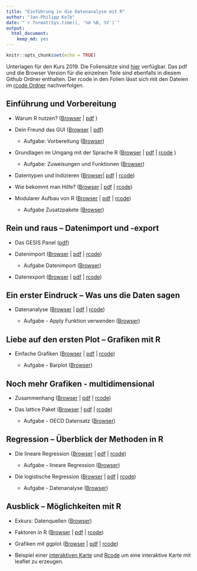```yaml
---
title: "Einführung in die Datenanalyse mit R"
author: "Jan-Philipp Kolb"
date: "`r format(Sys.time(), '%d %B, %Y')`"
output: 
  html_document: 
    keep_md: yes
---
```


```r
knitr::opts_chunk$set(echo = TRUE)
```

Unterlagen für den Kurs 2019. Die Foliensätze sind [hier](slides/Intro_Datenanalyse1.md) verfügbar. Das pdf und die Browser Version für die einzelnen Teile sind ebenfalls in diesem Github Ordner enthalten. Der rcode in den Folien lässt sich mit den Dateien im [rcode Ordner](https://github.com/Japhilko/IntroR/tree/master/2019/rcode) nachverfolgen. 

## Einführung und Vorbereitung

- Warum R nutzen? ([Browser](slides/WarumR.md) |  [pdf](slides/WarumR.pdf) )

- Dein Freund das GUI ([Browser](slides/FreundGUI.md) | [pdf](slides/FreundGUI.pdf))

    - Aufgabe: Vorbereitung ([Browser](https://github.com/Japhilko/IntroR/blob/master/2019/tutorial/Aufgabe_Vorbereitung.md))


- Grundlagen im Umgang mit der Sprache R ([Browser](https://github.com/Japhilko/IntroR/blob/master/2019/slides/GrundlagenR.md) | [pdf](slides/GrundlagenR.pdf) | [rcode](https://github.com/Japhilko/IntroR/blob/master/2019/slides/GrundlagenR.R) )

    - Aufgabe: Zuweisungen und Funktionen ([Browser](https://github.com/Japhilko/IntroR/blob/master/2019/tutorial/Aufgabe_Zuweisung.md))

- Datentypen und Indizieren
([Browser](https://github.com/Japhilko/IntroR/blob/master/2019/slides/Datentypen.md)| [pdf](slides/Datentypen.pdf) |  [rcode](https://github.com/Japhilko/IntroR/blob/master/2019/rcode/Datentypen.R))

- Wie bekommt man Hilfe? ([Browser](https://github.com/Japhilko/IntroR/blob/master/2019/slides/Hilfe.md) |
[pdf](slides/Hilfe.pdf) |
[rcode](https://github.com/Japhilko/IntroR/blob/master/2019/slides/Hilfe.R))

- Modularer Aufbau von R ([Browser](https://github.com/Japhilko/IntroR/blob/master/2019/slides/ModularerAufbau.md) |
 [pdf](slides/ModularerAufbau.pdf) | [rcode](https://github.com/Japhilko/IntroR/blob/master/2019/rcode/InstallPackages.R))

    - Aufgabe Zusatzpakete ([Browser](https://github.com/Japhilko/IntroR/blob/master/2019/tutorial/Aufgabe_Zusatzpakete.md))


## Rein und raus – Datenimport und -export

- Das GESIS Panel ([pdf](slides/GESISPanel.pdf))


- Datenimport ([Browser](slides/Import.md) | [pdf](slides/Import.pdf) | [rcode](slides/Import.R))

    - Aufgabe Datenimport ([Browser](https://github.com/Japhilko/IntroR/blob/master/2019/tutorial/Aufgabe_Datenimport.md))

- Datenexport ([Browser](https://github.com/Japhilko/IntroR/blob/master/2019/slides/Export.md) | [pdf](slides/Export.pdf) | [rcode](slides/Export.R))

## Ein erster Eindruck – Was uns die Daten sagen

- Datenanalyse ([Browser](slides/DatenVerarbeitung.Rmd) | [pdf](slides/Datenanalyse.pdf) | [rcode](rcode/Datenanalyse.R))

    - Aufgabe - Apply Funktion verwenden ([Browser](https://github.com/Japhilko/IntroR/blob/master/2019/tutorial/Aufgabe_Apply.md))

## Liebe auf den ersten Plot – Grafiken mit R	

- Einfache Grafiken
([Browser](https://github.com/Japhilko/IntroR/blob/master/2019/slides/EinfacheGrafiken.md) | [pdf](slides/EinfacheGrafiken.pdf) | [rcode](rcode/EinfacheGrafiken.R))

    - Aufgabe - Barplot ([Browser](https://github.com/Japhilko/IntroR/blob/master/2019/tutorial/Aufgabe_Barplot.md))
    
## Noch mehr Grafiken - multidimensional

- Zusammenhang ([Browser](https://github.com/Japhilko/IntroR/blob/master/2019/slides/Multidimensional.md) | [pdf](slides/Multidimensional.pdf) | [rcode](rcode/Multidimensional.R))

- Das lattice Paket ([Browser](https://github.com/Japhilko/IntroR/blob/master/2019/slides/LatticePaket.md) | [pdf](slides/LatticePaket.pdf) | [rcode](rcode/LatticePaket.R))

    - Aufgabe - OECD Datensatz ([Browser](https://github.com/Japhilko/IntroR/blob/master/2019/slides/Aufgabe_OECDdata.md))
    
    
## Regression – Überblick der Methoden in R

- Die lineare Regression ([Browser](https://github.com/Japhilko/IntroR/blob/master/2019/slides/LineareRegression.md) | [pdf](slides/LineareRegression.pdf) | [rcode](rcode/LineareRegression.R))

    - Aufgabe - lineare Regression ([Browser](https://github.com/Japhilko/IntroR/blob/master/2019/tutorial/Aufgabe_LineareRegression.md))

- Die logistische Regression ([Browser](https://github.com/Japhilko/IntroR/blob/master/2019/slides/logistischeRegression.md) | [pdf](slides/logistischeRegression.pdf) | [rcode](rcode/logistischeRegression.R))

    - Aufgabe - Datenanalyse ([Browser](https://github.com/Japhilko/IntroR/blob/master/2017/tutorial/Aufgabe_Datenanalyse.md))

## Ausblick – Möglichkeiten mit R


- Exkurs: Datenquellen ([Browser](https://github.com/Japhilko/IntroR/blob/master/2019/slides/Datenquellen.md))


- Faktoren in R ([Browser](https://github.com/Japhilko/IntroR/blob/master/2017/slides/Faktoren.Rmd) | [pdf](https://github.com/Japhilko/IntroR/blob/master/2017/slides/Faktoren.pdf) | [rcode](rcode/Faktoren.R))

- Grafiken mit ggplot ([Browser](https://github.com/Japhilko/IntroR/blob/master/2017/slides/ggplot2.Rmd) | [pdf](https://github.com/Japhilko/IntroR/blob/master/2017/slides/ggplot2.pdf) | [rcode](rcode/ggplot2.R))

- Beispiel einer [interaktiven Karte](http://rpubs.com/Japhilko82/Campsites) und [Rcode](https://raw.githubusercontent.com/Japhilko/GeoData/master/2015/rcode/SpatMA_Interactive%20maps.R) um eine interaktive Karte mit leaflet zu erzeugen.
